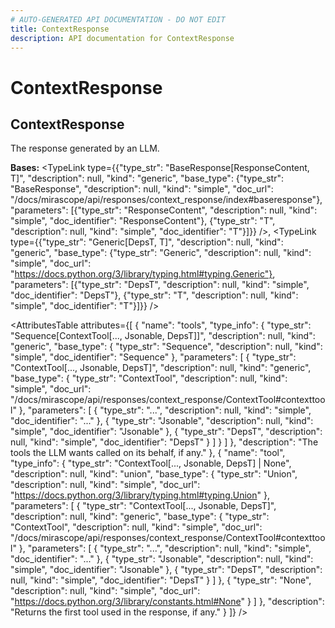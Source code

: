 ```yaml
---
# AUTO-GENERATED API DOCUMENTATION - DO NOT EDIT
title: ContextResponse
description: API documentation for ContextResponse
---
```


# ContextResponse

## <ApiType type="Class" path="responses/context_response/ContextResponse" symbolName="ContextResponse" /> ContextResponse

The response generated by an LLM.

**Bases:** 
<TypeLink type={{"type_str": "BaseResponse[ResponseContent, T]", "description": null, "kind": "generic", "base_type": {"type_str": "BaseResponse", "description": null, "kind": "simple", "doc_url": "/docs/mirascope/api/responses/context_response/index#baseresponse"}, "parameters": [{"type_str": "ResponseContent", "description": null, "kind": "simple", "doc_identifier": "ResponseContent"}, {"type_str": "T", "description": null, "kind": "simple", "doc_identifier": "T"}]}} />, <TypeLink type={{"type_str": "Generic[DepsT, T]", "description": null, "kind": "generic", "base_type": {"type_str": "Generic", "description": null, "kind": "simple", "doc_url": "https://docs.python.org/3/library/typing.html#typing.Generic"}, "parameters": [{"type_str": "DepsT", "description": null, "kind": "simple", "doc_identifier": "DepsT"}, {"type_str": "T", "description": null, "kind": "simple", "doc_identifier": "T"}]}} />

<AttributesTable
  attributes={[
  {
    "name": "tools",
    "type_info": {
      "type_str": "Sequence[ContextTool[..., Jsonable, DepsT]]",
      "description": null,
      "kind": "generic",
      "base_type": {
        "type_str": "Sequence",
        "description": null,
        "kind": "simple",
        "doc_identifier": "Sequence"
      },
      "parameters": [
        {
          "type_str": "ContextTool[..., Jsonable, DepsT]",
          "description": null,
          "kind": "generic",
          "base_type": {
            "type_str": "ContextTool",
            "description": null,
            "kind": "simple",
            "doc_url": "/docs/mirascope/api/responses/context_response/ContextTool#contexttool"
          },
          "parameters": [
            {
              "type_str": "...",
              "description": null,
              "kind": "simple",
              "doc_identifier": "..."
            },
            {
              "type_str": "Jsonable",
              "description": null,
              "kind": "simple",
              "doc_identifier": "Jsonable"
            },
            {
              "type_str": "DepsT",
              "description": null,
              "kind": "simple",
              "doc_identifier": "DepsT"
            }
          ]
        }
      ]
    },
    "description": "The tools the LLM wants called on its behalf, if any."
  },
  {
    "name": "tool",
    "type_info": {
      "type_str": "ContextTool[..., Jsonable, DepsT] | None",
      "description": null,
      "kind": "union",
      "base_type": {
        "type_str": "Union",
        "description": null,
        "kind": "simple",
        "doc_url": "https://docs.python.org/3/library/typing.html#typing.Union"
      },
      "parameters": [
        {
          "type_str": "ContextTool[..., Jsonable, DepsT]",
          "description": null,
          "kind": "generic",
          "base_type": {
            "type_str": "ContextTool",
            "description": null,
            "kind": "simple",
            "doc_url": "/docs/mirascope/api/responses/context_response/ContextTool#contexttool"
          },
          "parameters": [
            {
              "type_str": "...",
              "description": null,
              "kind": "simple",
              "doc_identifier": "..."
            },
            {
              "type_str": "Jsonable",
              "description": null,
              "kind": "simple",
              "doc_identifier": "Jsonable"
            },
            {
              "type_str": "DepsT",
              "description": null,
              "kind": "simple",
              "doc_identifier": "DepsT"
            }
          ]
        },
        {
          "type_str": "None",
          "description": null,
          "kind": "simple",
          "doc_url": "https://docs.python.org/3/library/constants.html#None"
        }
      ]
    },
    "description": "Returns the first tool used in the response, if any."
  }
]}
/>

